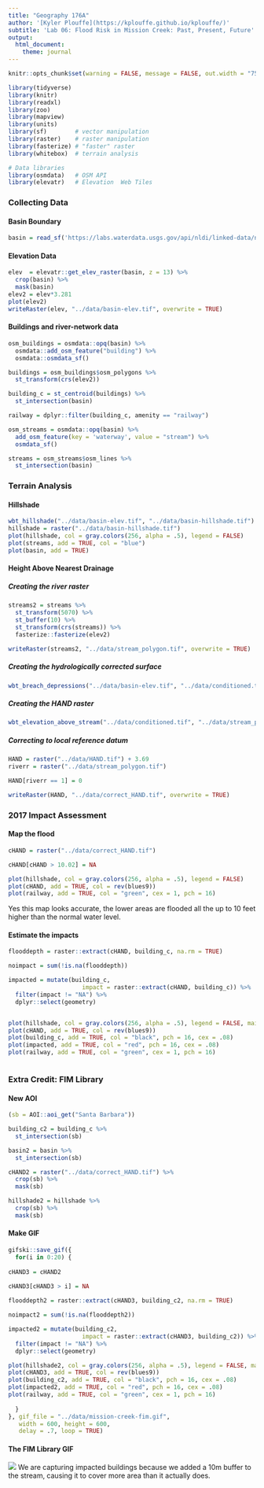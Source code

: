 ```yaml
---
title: "Geography 176A"
author: '[Kyler Plouffe](https://kplouffe.github.io/kplouffe/)'
subtitle: 'Lab 06: Flood Risk in Mission Creek: Past, Present, Future'
output:
  html_document:
    theme: journal
---
```

```r
knitr::opts_chunk$set(warning = FALSE, message = FALSE, out.width = "75%", fig.align = 'center')
```

```r
library(tidyverse)
library(knitr)
library(readxl)
library(zoo)
library(mapview)
library(units)
library(sf)        # vector manipulation
library(raster)    # raster manipulation
library(fasterize) # "faster" raster
library(whitebox)  # terrain analysis

# Data libraries
library(osmdata)   # OSM API
library(elevatr)   # Elevation  Web Tiles
```

### Collecting Data

#### Basin Boundary
```r
basin = read_sf('https://labs.waterdata.usgs.gov/api/nldi/linked-data/nwissite/USGS-11119750/basin')
```

#### Elevation Data
```r
elev  = elevatr::get_elev_raster(basin, z = 13) %>%
  crop(basin) %>% 
  mask(basin)
elev2 = elev*3.281
plot(elev2)
writeRaster(elev, "../data/basin-elev.tif", overwrite = TRUE)
```

#### Buildings and river-network data
```r
osm_buildings = osmdata::opq(basin) %>% 
  osmdata::add_osm_feature("building") %>% 
  osmdata::osmdata_sf()

buildings = osm_buildings$osm_polygons %>% 
  st_transform(crs(elev2))

building_c = st_centroid(buildings) %>% 
  st_intersection(basin)

railway = dplyr::filter(building_c, amenity == "railway")

osm_streams = osmdata::opq(basin) %>% 
  add_osm_feature(key = 'waterway', value = "stream") %>% 
  osmdata_sf()

streams = osm_streams$osm_lines %>% 
  st_intersection(basin)
```

### Terrain Analysis

#### Hillshade
```r
wbt_hillshade("../data/basin-elev.tif", "../data/basin-hillshade.tif")
hillshade = raster("../data/basin-hillshade.tif")
plot(hillshade, col = gray.colors(256, alpha = .5), legend = FALSE)
plot(streams, add = TRUE, col = "blue")
plot(basin, add = TRUE)
```

#### Height Above Nearest Drainage

##### Creating the river raster
```r
streams2 = streams %>% 
  st_transform(5070) %>% 
  st_buffer(10) %>% 
  st_transform(crs(streams)) %>% 
  fasterize::fasterize(elev2)

writeRaster(streams2, "../data/stream_polygon.tif", overwrite = TRUE)
```

##### Creating the hydrologically corrected surface
```r
wbt_breach_depressions("../data/basin-elev.tif", "../data/conditioned.tif")
```

##### Creating the HAND raster
```r
wbt_elevation_above_stream("../data/conditioned.tif", "../data/stream_polygon.tif", "../data/HAND.tif")
```

##### Correcting to local reference datum
```r
HAND = raster("../data/HAND.tif") + 3.69
riverr = raster("../data/stream_polygon.tif")

HAND[riverr == 1] = 0

writeRaster(HAND, "../data/correct_HAND.tif", overwrite = TRUE)
```

### 2017 Impact Assessment

#### Map the flood
```r
cHAND = raster("../data/correct_HAND.tif")

cHAND[cHAND > 10.02] = NA

plot(hillshade, col = gray.colors(256, alpha = .5), legend = FALSE)
plot(cHAND, add = TRUE, col = rev(blues9))
plot(railway, add = TRUE, col = "green", cex = 1, pch = 16)
```
Yes this map looks accurate, the lower areas are flooded all the up to 10 feet higher than the normal water level.

#### Estimate the impacts
```r
flooddepth = raster::extract(cHAND, building_c, na.rm = TRUE)

noimpact = sum(!is.na(flooddepth))

impacted = mutate(building_c, 
                     impact = raster::extract(cHAND, building_c)) %>% 
  filter(impact != "NA") %>% 
  dplyr::select(geometry)


plot(hillshade, col = gray.colors(256, alpha = .5), legend = FALSE, main = paste(sum(!is.na(flooddepth)), "buildings impacted,", round(max(values(cHAND), na.rm = TRUE), digits = 2), "foot stage"))
plot(cHAND, add = TRUE, col = rev(blues9))
plot(building_c, add = TRUE, col = "black", pch = 16, cex = .08)
plot(impacted, add = TRUE, col = "red", pch = 16, cex = .08)
plot(railway, add = TRUE, col = "green", cex = 1, pch = 16)



```


### Extra Credit: FIM Library

#### New AOI
```r
(sb = AOI::aoi_get("Santa Barbara"))

building_c2 = building_c %>% 
  st_intersection(sb)

basin2 = basin %>%
  st_intersection(sb)

cHAND2 = raster("../data/correct_HAND.tif") %>% 
  crop(sb) %>% 
  mask(sb)

hillshade2 = hillshade %>% 
  crop(sb) %>% 
  mask(sb)
```

#### Make GIF
```r
gifski::save_gif({
  for(i in 0:20) {
    
cHAND3 = cHAND2

cHAND3[cHAND3 > i] = NA  
    
flooddepth2 = raster::extract(cHAND3, building_c2, na.rm = TRUE)

noimpact2 = sum(!is.na(flooddepth2))

impacted2 = mutate(building_c2, 
                     impact = raster::extract(cHAND3, building_c2)) %>% 
  filter(impact != "NA") %>% 
  dplyr::select(geometry)

plot(hillshade2, col = gray.colors(256, alpha = .5), legend = FALSE, main = paste(sum(!is.na(flooddepth2)), "buildings impacted,", i, "foot stage"))
plot(cHAND3, add = TRUE, col = rev(blues9))
plot(building_c2, add = TRUE, col = "black", pch = 16, cex = .08)
plot(impacted2, add = TRUE, col = "red", pch = 16, cex = .08)
plot(railway, add = TRUE, col = "green", cex = 1, pch = 16)
    
  }
}, gif_file = "../data/mission-creek-fim.gif",
   width = 600, height = 600, 
   delay = .7, loop = TRUE)
```

#### The FIM Library GIF

![](../data/mission-creek-fim.gif)
We are capturing impacted buildings because we added a 10m buffer to the stream, causing it to cover more area than it actually does.





